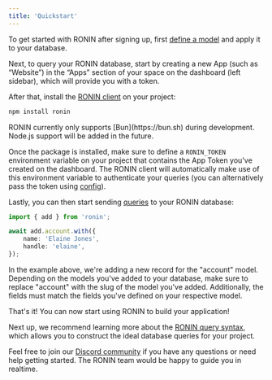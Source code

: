 ```yaml
---
title: 'Quickstart'
---
```


To get started with RONIN after signing up, first [define a model](/docs/models) and apply it to your database.

Next, to query your RONIN database, start by creating a new App (such as “Website”) in the “Apps” section of your space on the dashboard (left sidebar), which will provide you with a token.

After that, install the [RONIN client](https://www.npmjs.com/package/ronin) on your project:

```bash title="Terminal"
npm install ronin
```

<Note>
  RONIN currently only supports [Bun](https://bun.sh) during development. Node.js support will be added in the future.
</Note>

Once the package is installed, make sure to define a `RONIN_TOKEN` environment variable on your project that contains the App Token you've created on the dashboard. The RONIN client will automatically make use of this environment variable to authenticate your queries (you can alternatively pass the token using [config](/docs/client)).

Lastly, you can then start sending [queries](/docs/queries) to your RONIN database:

```ts
import { add } from 'ronin';

await add.account.with({
    name: 'Elaine Jones',
    handle: 'elaine',
});
```

In the example above, we're adding a new record for the "account" model. Depending on the models you've added to your database, make sure to replace "account" with the slug of the model you've added. Additionally, the fields must match the fields you've defined on your respective model.

That's it! You can now start using RONIN to build your application!

Next up, we recommend learning more about the [RONIN query syntax](/docs/queries), which allows you to construct the ideal database queries for your project.

Feel free to join our [Discord community](https://discord.gg/ronin) if you have any questions or need help getting started. The RONIN team would be happy to guide you in realtime.